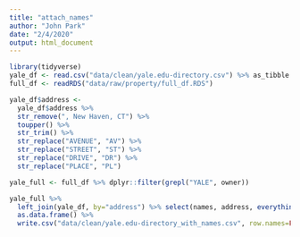 ```yaml
---
title: "attach_names"
author: "John Park"
date: "2/4/2020"
output: html_document
---
```

```r
library(tidyverse)
yale_df <- read.csv("data/clean/yale.edu-directory.csv") %>% as_tibble
full_df <- readRDS("data/raw/property/full_df.RDS")
```
```r
yale_df$address <- 
  yale_df$address %>% 
  str_remove(", New Haven, CT") %>% 
  toupper() %>% 
  str_trim() %>% 
  str_replace("AVENUE", "AV") %>% 
  str_replace("STREET", "ST") %>% 
  str_replace("DRIVE", "DR") %>% 
  str_replace("PLACE", "PL")

yale_full <- full_df %>% dplyr::filter(grepl("YALE", owner))
```

```r
yale_full %>% 
  left_join(yale_df, by="address") %>% select(names, address, everything()) %>% 
  as.data.frame() %>% 
  write.csv("data/clean/yale.edu-directory_with_names.csv", row.names=FALSE)
```








